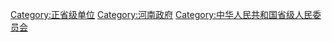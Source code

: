 [[Category:正省级单位|Category:正省级单位]]
[[Category:河南政府|Category:河南政府]]
[[Category:中华人民共和国省级人民委员会|Category:中华人民共和国省级人民委员会]]